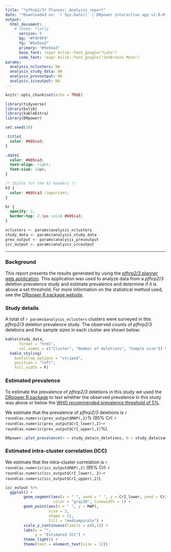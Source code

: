```yaml
---
title: "*pfhrp2/3* Planner: Analysis report"
date: "*Downloaded on: `r Sys.Date()` | DRpower interactive app v1.0.0*"
output: 
  html_document:
    # theme: flatly
      version: 5
      bg: "#F9F9F9"
      fg: "#5e5ea3"
      primary: "#5e5ea3"
      base_font: !expr bslib::font_google("Lato")
      code_font: !expr bslib::font_google("JetBrains Mono")
params:
  analysis_nclusters: NA
  analysis_study_data: NA
  analysis_prevoutput: NA
  analysis_iccoutput: NA
---
```


```r
knitr::opts_chunk$set(echo = TRUE)

library(tidyverse)
library(bslib)
library(kableExtra)
library(DRpower)

set.seed(10)
```

```css
.title{
  color: #605ca3;
}

.date{
  color: #605ca3;
  text-align: right; 
  font-size: 14px;
}

/* Styles for the h3 headers */
h3 {
  color: #605ca3 !important;
}

hr {
  opacity: 1; 
  border-top: 2.5px solid #605ca3;
}
```

```r
nclusters <- params$analysis_nclusters
study_data <- params$analysis_study_data
prev_output <- params$analysis_prevoutput
icc_output <- params$analysis_iccoutput
```
-----

### Background
This report presents the results generated by using the [*pfhrp2/3* planner web application](https://shiny.dide.ic.ac.uk/DRpower-app/). This application was used to analyze data from a *pfhrp2/3* deletion prevalence study and estimate prevalence and determine if it is above a set threshold. For more information on the statistical method used, see the [DRpower R package website](https://mrc-ide.github.io/DRpower).

### Study details 

A total of `r params$analysis_nclusters` clusters were surveyed in this *pfhrp2/3* deletion prevalence study. The observed counts of *pfhrp2/3* deletions and the sample sizes in each cluster are shown below:

```r
kable(study_data, 
      format = "html", 
      col.names = c("Cluster", "Number of deletions", "Sample size")) %>%
  kable_styling(
    bootstrap_options = "striped",
    position = "left",
    full_width = F)
```

### Estimated prevalence 

To estimate the prevalence of *pfhrp2/3* deletions in this study we used the [DRpower R package](https://mrc-ide.github.io/DRpower) to test whether the observed prevalence in this study was above or below the [WHO recommended prevalence threshold of 5%](https://iris.who.int/handle/10665/331197). 

We estimate that the prevalence of *pfhrp2/3* deletions is `r round(as.numeric(prev_output$MAP),2)`% (95% CrI: `r round(as.numeric(prev_output$CrI_lower),2)`-`r round(as.numeric(prev_output$CrI_upper),2)`%).

<!-- Add here the rendering of the conclusion text if prob is > or < 95% -->

```r
DRpower::plot_prevalence(n = study_data$n_deletions, N = study_data$sample_size) 
```

### Estimated intra-cluster correlation (ICC)

We estimate that the intra-cluster correlation is `r round(as.numeric(icc_output$MAP),2)` (95% CrI: `r round(as.numeric(icc_output$CrI_lower), 2)`-`r round(as.numeric(icc_output$CrI_upper),2)`).

```r
icc_output %>% 
  ggplot() +
        geom_segment(aes(x = " ", xend = " ", y = CrI_lower, yend = CrI_upper), 
                     color = "gray20", linewidth = 1) +
        geom_point(aes(x = " ", y = MAP), 
                   size = 2, 
                   shape = 21,
                   fill = "mediumpurple") +
        scale_y_continuous(limits = c(0,1)) +
        labs(x = "",
             y = "Estimated ICC") +
        theme_light() +
        theme(text = element_text(size = 12)) 
```